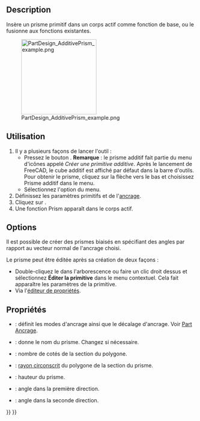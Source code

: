 <languages/>

{{Docnav/fr
|[[PartDesign_AdditiveTorus/fr|Tore additif]]
|[[PartDesign_AdditiveWedge/fr|Pyramide tronquée additive]]
|[[PartDesign_Workbench/fr|Atelier PartDesign]]
|IconL=PartDesign_AdditiveTorus.svg
|IconR=PartDesign_AdditiveWedge.svg
|IconC=Workbench_PartDesign.svg
}}

{{GuiCommand/fr
|Name=PartDesign AdditivePrism
|Name/fr=PartDesign Prisme additif
|MenuLocation=PartDesign → Créer une primitive additive → Prisme additif
|Workbenches=[[PartDesign_Workbench/fr|PartDesign]]
|Version=0.17
|SeeAlso=[[PartDesign_CompPrimitiveAdditive/fr|PartDesign Primitives additives]], [[PartDesign_SubtractivePrism/fr|PartDesign Prisme soustractif]]
}}

==Description==

Insère un prisme primitif dans un corps actif comme fonction de base, ou le fusionne aux fonctions existantes.

[[File:PartDesign_AdditivePrism_example.png|200px]]

<span id="Usage"></span>
==Utilisation==

# Il y a plusieurs façons de lancer l'outil :
#* Pressez le bouton {{Button|[[File:PartDesign_AdditivePrism.svg|16px]] [[PartDesign_AdditivePrism/fr|Prisme additif]]}}. '''Remarque''' : le prisme additif fait partie du menu d'icônes appelé ''Créer une primitive additive''. Après le lancement de FreeCAD, le cube additif est affiché par défaut dans la barre d'outils. Pour obtenir le prisme, cliquez sur la flèche vers le bas et choisissez Prisme additif dans le menu.
#* Sélectionnez l'option {{MenuCommand|PartDesign → Créer une primitive additive → [[Image:PartDesign_AdditivePrism.svg|16px]] Prisme additif}} du menu.
# Définissez les paramètres primitifs et de l'[[Part_EditAttachment/fr|ancrage]].
# Cliquez sur {{Button|OK}}.
# Une fonction Prism apparaît dans le corps actif.

==Options==

Il est possible de créer des prismes biaisés en spécifiant des angles par rapport au vecteur normal de l'ancrage choisi.

Le prisme peut être éditée après sa création de deux façons :
* Double-cliquez le dans l'arborescence ou faire un clic droit dessus et sélectionnez '''Éditer la primitive''' dans le menu contextuel. Cela fait apparaître les paramètres de la primitive.
* Via l'[[Property_editor/fr|éditeur de propriétés]].

<span id="Properties"></span>
==Propriétés==

* {{PropertyData|Attachment}} : définit les modes d'ancrage ainsi que le décalage d'ancrage. Voir [[Part_EditAttachment/fr|Part Ancrage]].
* {{PropertyData|Label}} : donne le nom du prisme. Changez si nécessaire.
* {{PropertyData|Polygon}} : nombre de cotés de la section du polygone.
* {{PropertyData|Circumradius}} : [https://fr.wikipedia.org/wiki/Cercle_circonscrit rayon circonscrit] du polygone de la section du prisme.
* {{PropertyData|Height}} : hauteur du prisme.
* {{PropertyData|First Angle}} : angle dans la première direction.
* {{PropertyData|Second Angle}} : angle dans la seconde direction.


{{Docnav/fr
|[[PartDesign_AdditiveTorus/fr|Tore additif]]
|[[PartDesign_AdditiveWedge/fr|Pyramide tronquée additive]]
|[[PartDesign_Workbench/fr|Atelier PartDesign]]
|IconL=PartDesign_AdditiveTorus.svg
|IconR=PartDesign_AdditiveWedge.svg
|IconC=Workbench_PartDesign.svg
}}

{{PartDesign_Tools_navi{{#translation:}}}}
{{Userdocnavi{{#translation:}}}}